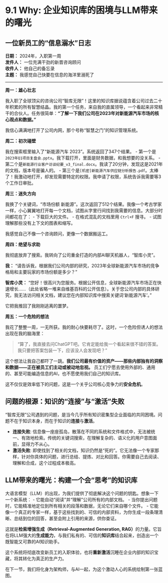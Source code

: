 # 9.1 Why: 企业知识库的困境与LLM带来的曙光

## 一位新员工的“信息溺水”日志

**日期：** 2024年，入职第一周  
**发件人：** 一位充满干劲的新晋咨询顾问  
**收件人：** 他自己的备忘录  
**主题：** 我感觉自己快要在信息的海洋里溺死了

---

**周一：雄心壮志**

我入职了全球顶尖的咨询公司“智库无限”！这里的知识库据说蕴含着公司过去二十年积累的所有智慧结晶。我的第一个任务，来自我的直属领导，一个看起来非常精干的合伙人。任务很简单：**“了解一下我们公司在2023年对新能源汽车市场的核心观点和数据。”**

我信心满满地打开了公司内网，那个号称“智慧之门”的知识管理系统。

**周二：初次碰壁**

我在搜索框里输入了“新能源汽车 2023”。系统返回了347个结果。
-   第一个是`2023年Q1项目复盘会.pptx`。我下载打开，里面是财务数据，和我想要的没关系。
-   第二个是`新能源行业客户访谈纪要_v3_final.docx`。我读了20分钟，发现这是2021年的文档，版本号是骗人的。
-   第三个是`[机密]新能源汽车供应链分析报告.pdf`。太棒了！我激动地打开，却发现需要特定的权限。我申请了权限，系统告诉我需要等3个工作日审批。

**周三：迷失方向**

我换了个关键词，“市场份额 新能源”。这次返回了512个结果。我像一个考古学家一样，小心翼翼地打开每一个文档，试图从字里行间找到我需要的信息。大部分时间都花在了：
-   下载巨大的文件。
-   在格式混乱的文档里用 `Ctrl+F` 搜寻。
-   试图理解那些没有上下文的图表和缩写。

我感觉自己不像一个咨询顾问，更像一个数据搬运工。

**周四：绝望与求助**

我彻底放弃了搜索。我转向了公司重金打造的内部AI聊天机器人，“智库小灵”。

**我：** “请告诉我，根据我们公司内部的研究，2023年全球新能源汽车市场的竞争格局和主要玩家的市场份额是多少？”

**智库小灵：** “您好！很高兴为您服务。根据公开信息，全球新能源汽车市场正在快速增长……（此处省略一堆来自维基百科的公开信息）。关于您公司内部的具体研究，我无法访问相关文档，建议您在内部知识库中搜索关键词‘新能源汽车’。”

它把我推回了我刚刚逃离的噩梦。

**周五：一个危险的想法**

我花了整整一周，一无所获。我的耐心快要耗尽了。这时，一个危险但诱人的想法出现在我的脑海里：

> “算了，我直接去问ChatGPT吧。它肯定能给我一个看起来很不错的答案。我只要把答案包装一下，应该没人会发现吧？”

这个想法让我自己都吓了一跳。**我们公司最有价值的资产——那些内部独有的洞察和数据——正在被员工们主动或被动地忽视。** 员工们宁愿去使用外部的、通用的、甚至可能编造信息的AI，也不愿使用我们自己的知识库。

这不仅仅是效率低下的问题，这是一个关乎公司核心竞争力的**安全危机**。

## 问题的根源：知识的“连接”与“激活”失败

“智库无限”公司遇到的问题，是当今几乎所有知识密集型企业面临的共同困境。问题不在于知识本身，而在于知识的**连接**与**激活**。

-   **连接失败**: 信息像一座座孤岛，散落在不同的系统和文件格式中，无法被统一、有效地检索。传统的关键词搜索，在理解复杂的、语义化的用户意图面前，显得力不从心。
-   **激活失败**: 即使找到了相关的文档，知识仍然是“死的”。它无法像一个专家那样，针对你具体的问题，进行总结、提炼、对比和回答。你需要自己去阅读、理解和合成，这个过程成本极高。

## LLM带来的曙光：构建一个会“思考”的知识库

大语言模型（LLM）的出现，为我们提供了彻底解决这个问题的钥匙。想象一下一个新系统：
-   它能自动“阅读”并“理解”公司所有的内部文档。
-   当你提出问题时，它能精准地定位到所有相关的段落和数据，无论它们来自哪个文件。
-   它能像一个真正的专家一样，基于这些找到的、可信的内部资料，为你生成一段条理清晰、总结到位的回答，甚至会附上引用的来源，供你查证。

这就是**检索增强生成（Retrieval-Augmented Generation, RAG）**的力量。它旨在将LLM强大的**生成能力**，与我们私有的、可信的**知识库**结合起来，创造出一个既智能又可靠的AI知识助手。

这个系统将彻底改变新员工的入职体验，也将**重新激活**沉睡在企业内部的知识宝藏，将其转化为真正的生产力。

在下一节，我们将化身为架构师，与AI一起，为这个激动人心的系统绘制第一张蓝图。 